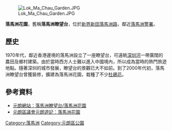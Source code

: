 [[File:Lok_Ma_Chau_Garden.JPG|thumb]]

'''落馬洲花園'''，舊稱'''落馬洲瞭望台'''，位於[[新界|新界]][[新田_(香港)|新田]][[落馬洲路|落馬洲路]]，鄰近[[落馬洲警署|落馬洲警署]]。

==歷史==
1970年代，鄰近香港邊境的落馬洲設立了一座瞭望台，可遠眺[[深圳河|深圳河]]一帶廣闊的農田及鄉村建築。由於當時西方人士難以進入中國境內，所以成為當時的熱門旅遊地點。隨著深圳的城市發展，瞭望台的景觀已大不如前。到了2000年代初，落馬洲瞭望台曾獲裝修，擴建為落馬洲花園，栽種了不少[[杜鵑花|杜鵑花]]。

==參考資料==
*[http://www.yl.hk/lokmachau/index.htm 元朗網站：落馬洲瞭望台/落馬洲花園]
*[https://web.archive.org/web/20111119023822/http://www.go2yl.com/food.asp?id=n14&lang=tra 元朗區議會元朗遊記：落馬洲花園]

{{香港主要公園}}


[[Category:落馬洲|Category:落馬洲]]
[[Category:元朗區公園|Category:元朗區公園]]